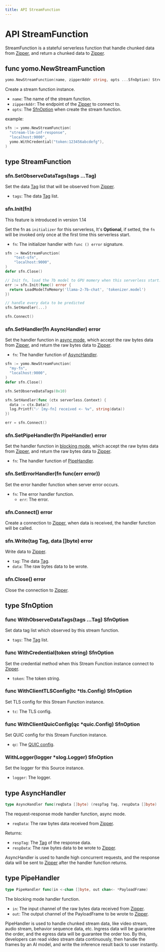 ```yaml
---
title: API StreamFunction
---
```


# API StreamFunction

StreamFunction is a stateful serverless function that handle chunked data from [Zipper][zipper], and return a chunked data to [Zipper][zipper].

## func yomo.NewStreamFunction

```go
yomo.NewStreamFunction(name, zipperAddr string, opts ...SfnOption) StreamFunction
```

Create a stream function instance.

- `name`: The name of the stream function.
- `zipperAddr`: The endpoint of the [Zipper][zipper] to connect to.
- `opts`: The [SfnOption][sfnOption] when create the stream function.

example:

```go
sfn := yomo.NewStreamFunction(
  "stream-llm-inf-response", 
  "localhost:9000",
  yomo.WithCredential("token:123456abcdefg"),
)
```

## type StreamFunction

### sfn.SetObserveDataTags(tags ...Tag)

Set the data [Tag][tag] list that will be observed from [Zipper][zipper].

- `tags`: The data [Tag][tag] list.

### sfn.Init(fn)

<Callout emoji="ℹ️" type="info">
This feature is introduced in version 1.14
</Callout>

Set the fn as `initializer` for this serverless, It's **Optional**, if setted, the `fn` will be invoked only once at the first time this serverless start.

- `fn`: The initializer handler with `func () error` signature.

```go {8-10}
sfn := NewStreamFunction(
	"test-sfn",
	"localhost:9000",
)
defer sfn.Close()

// Init fn, load the 7b model to GPU momery when this serverless start.
err := sfn.Init(func() error {
  return LoadModelToMemory('llama-2-7b-chat', 'tokenizer.model')
})

// handle every data to be predicted
sfn.SetHandler(...)

sfn.Connect()
```

### sfn.SetHandler(fn AsyncHandler) error

Set the handler function in [async mode](#type-asynchandler), which accept the raw bytes data from [Zipper][zipper], and return the raw bytes data to [Zipper][zipper].

- `fn`: The handler function of [AsyncHandler](#type-asynchandler).

```go {9-12}
sfn := yomo.NewStreamFunction(
  "my-fn",
  "localhost:9000",
)
defer sfn.Close()

sfn.SetObserveDataTags(0x10)

sfn.SetHandler(func (ctx serverless.Context) {
  data := ctx.Data()
  log.Printf("✅ [my-fn] received <- %v", string(data))
})

err = sfn.Connect()
```

### sfn.SetPipeHandler(fn PipeHandler) error

Set the handler function in [blocking mode](#type-pipehandler), which accept the raw bytes data from [Zipper][zipper], and return the raw bytes data to [Zipper][zipper].

- `fn`: The handler function of [PipeHandler](#type-pipehandler).

### sfn.SetErrorHandler(fn func(err error))

Set the error handler function when server error occurs.

- `fn`: The error handler function.
    - `err`: The error.

### sfn.Connect() error

Create a connection to [Zipper][zipper], when data is received, the handler function will be called.

### sfn.Write(tag Tag, data []byte) error

Write data to [Zipper][zipper].

- `tag`: The data [Tag][tag].
- `data`: The raw bytes data to be wrote.

### sfn.Close() error

Close the connection to [Zipper][zipper].

## type SfnOption

### func WithObserveDataTags(tags ...Tag) SfnOption

Set data tag list which observed by this stream function.

- `tags`: The [Tag][tag] list.

### func WithCredential(token string) SfnOption

Set the credential method when this Stream Function instance connect to [Zipper][zipper].

- `token`: The token string.

### func WithClientTLSConfig(tc *tls.Config) SfnOption

Set TLS config for this Stream Function instance.

- `tc`: The TLS config.

### func WithClientQuicConfig(qc *quic.Config) SfnOption

Set QUIC config for this Stream Function instance.

- `qc`: The [QUIC config](https://pkg.go.dev/github.com/lucas-clemente/quic-go#Config).

### WithLogger(logger *slog.Logger) SfnOption

Set the logger for this Source instance.

 - `logger`: The logger.

## type AsyncHandler

```go
type AsyncHandler func(reqData []byte) (respTag Tag, respData []byte)
```

The request-response mode handler function, async mode.

- `reqData`: The raw bytes data received from [Zipper][zipper].

Returns:

- `respTag`: The [Tag][tag] of the response data.
- `respData`: The raw bytes data to be wrote to [Zipper][zipper].

AsyncHandler is used to handle high concurrent requests, and the response data will be sent to [Zipper][zipper] after the handler function returns.

## type PipeHandler

```go
type PipeHandler func(in <-chan []byte, out chan<- *PayloadFrame)
```

The blocking mode handler function.

- `in`: The input channel of the raw bytes data received from [Zipper][zipper].
- `out`: The output channel of the PayloadFrame to be wrote to [Zipper][zipper].

PipeHandler is used to handle chunked stream data, like video stream, audio stream, behavior sequence data, etc. Ingress data will be guarantee the order, and the egress data will be guarantee the order too. By this, developers can read video stream data continuously, then handle the frames by an AI model, and write the inference result back to user instantly.

[sfnOption]: #type-sfnoption
[zipper]: ../cli/zipper
[tag]: ./tag